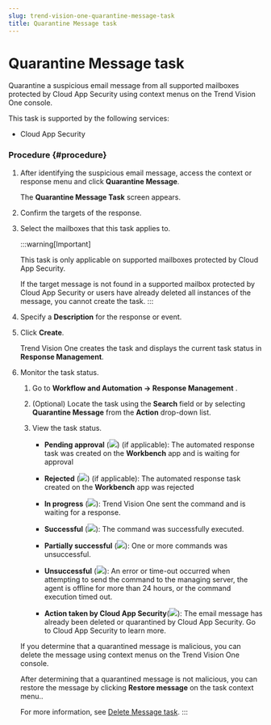 ```yaml
---
slug: trend-vision-one-quarantine-message-task
title: Quarantine Message task
---
```

# Quarantine Message task

Quarantine a suspicious email message from all supported mailboxes protected by Cloud App Security using context menus on the Trend Vision One console.

This task is supported by the following services:

- Cloud App Security

### Procedure {#procedure}

1.  After identifying the suspicious email message, access the context or response menu and click **Quarantine Message**.

    The **Quarantine Message Task** screen appears.

2.  Confirm the targets of the response.

3.  Select the mailboxes that this task applies to.

    :::warning[Important]

    This task is only applicable on supported mailboxes protected by Cloud App Security.

    If the target message is not found in a supported mailbox protected by Cloud App Security or users have already deleted all instances of the message, you cannot create the task.
    :::

4.  Specify a **Description** for the response or event.

5.  Click **Create**.

    Trend Vision One creates the task and displays the current task status in **Response Management**.

6.  Monitor the task status.

    1.  Go to **Workflow and Automation → Response Management** .

    2.  (Optional) Locate the task using the **Search** field or by selecting **Quarantine Message** from the **Action** drop-down list.

    3.  View the task status.

        - **Pending approval** (![](/images/pending_approval=f0525c66-199a-46f5-b40a-902bd498cf53.webp)) (if applicable): The automated response task was created on the **Workbench** app and is waiting for approval

        - **Rejected** (![](/images/rejected=bd05fc87-5b5d-4d84-bfb1-3a6dc09ddac5.webp)) (if applicable): The automated response task created on the **Workbench** app was rejected

        - **In progress** (![](/images/in_progress=GUID-A55897DB-3DEA-4F5C-B7F9-70B3D7FB9EDE=1=en-us=Low.webp)): Trend Vision One sent the command and is waiting for a response.

        - **Successful** (![](/images/successful=GUID-1E31AD86-DE2E-48B5-85F7-7C78A3E8BB11=1=en-us=Low.webp)): The command was successfully executed.

        - **Partially successful** (![](/images/partially_successful_icon=GUID-20230103030733.webp)): One or more commands was unsuccessful.

        - **Unsuccessful** (![](/images/error=5cc21722-7ceb-480c-b9c2-a47d420cf1cc.webp)): An error or time-out occurred when attempting to send the command to the managing server, the agent is offline for more than 24 hours, or the command execution timed out.

        - **Action taken by Cloud App Security**(![](/images/actionTakeByCASicon=GUID-20230103032833.webp)): The email message has already been deleted or quarantined by Cloud App Security. Go to Cloud App Security to learn more.

    If you determine that a quarantined message is malicious, you can delete the message using context menus on the Trend Vision One console.

    After determining that a quarantined message is not malicious, you can restore the message by clicking **Restore message** on the task context menu..

    For more information, see [Delete Message task](delete-message-task.mdx).
:::
